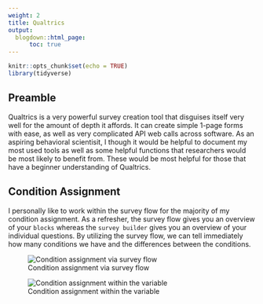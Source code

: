 ```yaml
---
weight: 2
title: Qualtrics
output:
  blogdown::html_page:
      toc: true
---
```


```r
knitr::opts_chunk$set(echo = TRUE)
library(tidyverse)
```


## Preamble

Qualtrics is a very powerful survey creation tool that disguises itself very well for the amount of depth it affords. It can create simple 1-page forms with ease, as well as very complicated API web calls across software. As an aspiring behavioral scientisit, I though it would be helpful to document my most used tools as well as some helpful functions that researchers would be most likely to benefit from. These would be most helpful for those that have a beginner understanding of Qualtrics.

## Condition Assignment

I personally like to work within the survey flow for the majority of my condition assignment. As a refresher, the survey flow gives you an overview of your `blocks` whereas the `survey builder` gives you an overview of your individual questions. By utilizing the survey flow, we can tell immediately how many conditions we have and the differences between the conditions.



![Condition assignment via survey flow](C:/Users/jcerv/OneDrive - UCLA IT Services/Documents/GitHub/jcervantez.github.io/static/qualtrics_files/condition-assignment.png)


![Condition assignment within the variable](/qualtrics_files/condition assignment within the variable.png)